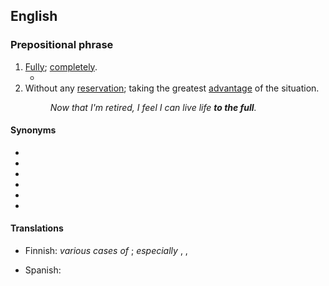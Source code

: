 ==English==

===Prepositional phrase===
{{en-PP}}

# [[fully|Fully]]; [[completely]].
#* {{quote-book|author=Agatha Christie|authorlink=Agatha Christie|title=Murder on the Orient Express|location=London|publisher=HarperCollins|year=1934|year_published= 2017|chapter=1|page=7|passage='Brrrrr,' said Lieutenant Dubosc, realizing '''to the full''' how cold he was.}}
# Without any [[reservation]]; taking the greatest [[advantage]] of the situation.
#: ''Now that I'm retired, I feel I can live life '''to the full'''.''

====Synonyms====
* {{l|en|all the way}}
* {{l|en|to the brim}}
* {{l|en|to the gills}}
* {{l|en|to the gunnels}}
* {{l|en|to the max}}
* {{l|en|to the tonsils}}

====Translations====
{{trans-top|fully, completely}}
* Finnish: ''various cases of'' {{t+|fi|täysi}}; ''especially'' {{t+|fi|täysin}}, {{t+|fi|täysillä}}, {{t|fi|täyttä}}
{{trans-mid}}
* Spanish: {{t|es|a tope}}
{{trans-bottom}}